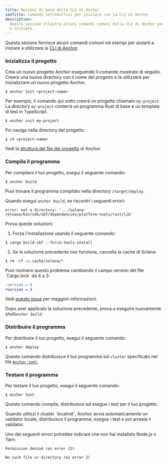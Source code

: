 ```yaml
---
title: Nozioni di base della CLI di Anchor
seoTitle: Comandi introduttivi per iniziare con la CLI di Anchor
description:
  Questa sezione illustra alcuni comandi comuni della CLI di Anchor per aiutarti
  a iniziare.
---
```


Questa sezione fornisce alcuni comandi comuni ed esempi per aiutarti a iniziare
a utilizzare la [CLI di Anchor](https://www.anchor-lang.com/docs).

<Steps>
<Step>

### Inizializza il progetto

Crea un nuovo progetto Anchor eseguendo il comando mostrato di seguito. Creerà
una nuova directory con il nome del progetto e la utilizzerà per inizializzare
un nuovo progetto Anchor.

```terminal
$ anchor init <project-name>
```

Per esempio, il comando qui sotto creerà un progetto chiamato `my-project`. La
directory `my-project` conterrà un programma Rust di base e un template di test
in TypeScript.

```terminal
$ anchor init my-project
```

Poi naviga nella directory del progetto:

```terminal
$ cd <project-name>
```

Vedi la
[struttura dei file del progetto](https://www.anchor-lang.com/docs/quickstart/local#project-file-structure)
di Anchor.

</Step>
<Step>

### Compila il programma

Per compilare il tuo progetto, esegui il seguente comando:

```terminal
$ anchor build
```

Puoi trovare il programma compilato nella directory `/target/deploy`.

<Callout type="warn">

Quando esegui `anchor build`, se riscontri i seguenti errori:

<Accordions>
<Accordion title="error: not a directory">

```
error: not a directory: '.../solana-release/bin/sdk/sbf/dependencies/platform-tools/rust/lib'
```

Prova queste soluzioni:

1. Forza l'installazione usando il seguente comando:

```terminal
$ cargo build-sbf --force-tools-install
```

2. Se la soluzione precedente non funziona, cancella la cache di Solana:

```terminal
$ rm -rf ~/.cache/solana/*
```

</Accordion>

<Accordion title="lock file version 4 requires `-Znext-lockfile-bump">
Puoi risolvere questo problema cambiando il campo version del file `Cargo.lock` da 4 a 3:

```diff title="Cargo.lock"
-version = 4
+version = 3
```

Vedi [questo issue](https://github.com/solana-foundation/anchor/issues/3392) per
maggiori informazioni.

</Accordion>

</Accordions>

Dopo aver applicato la soluzione precedente, prova a eseguire nuovamente
_shell`anchor build`_.

</Callout>

</Step>
<Step>

### Distribuire il programma

Per distribuire il tuo progetto, esegui il seguente comando:

```terminal
$ anchor deploy
```

Questo comando distribuisce il tuo programma sul `cluster` specificato nel file
[`Anchor.toml`](https://www.anchor-lang.com/docs/references/anchor-toml).

</Step>
<Step>

### Testare il programma

Per testare il tuo progetto, esegui il seguente comando:

```terminal
$ anchor test
```

Questo comando compila, distribuisce ed esegue i test per il tuo progetto.

<Callout>
  Quando utilizzi il cluster `localnet`, Anchor avvia automaticamente un
  validator locale, distribuisce il programma, esegue i test e poi arresta il
  validator.
</Callout>

<Callout type="warn">

Uno dei seguenti errori potrebbe indicare che non hai installato Node.js o Yarn:

```
Permission denied (os error 13)
```

```
No such file or directory (os error 2)
```

</Callout>

</Step>
</Steps>
